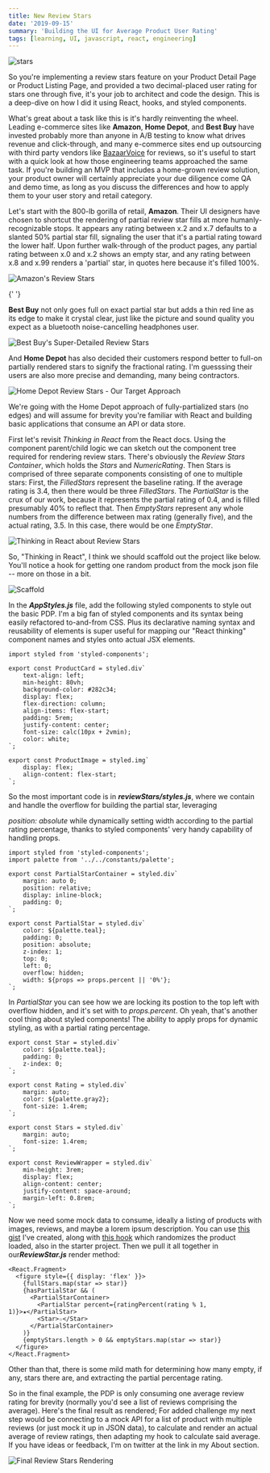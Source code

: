 ```yaml
---
title: New Review Stars
date: '2019-09-15'
summary: 'Building the UI for Average Product User Rating'
tags: [learning, UI, javascript, react, engineering]
---
```


![stars](/static/images/taylor-leopold-unsplash.jpg)

So you're implementing a review stars feature on your Product Detail Page or Product Listing Page,
and provided a two decimal-placed user rating for stars one through five, it's your job to
architect and code the design. This is a deep-dive on how I did it using React, hooks, and styled
components.

What's great about a task like this is it's hardly reinventing the wheel. Leading e-commerce sites
like <b>Amazon</b>, <b>Home Depot</b>, and <b>Best Buy</b> have invested probably more than anyone
in A/B testing to know what drives revenue and click-through, and many e-commerce sites end up
outsourcing with third party vendors like
[BazaarVoice](https://www.bazaarvoice.com/ratings-and-reviews/) for reviews, so it's useful to
start with a quick look at how those engineering teams approached the same task. If you're
building an MVP that includes a home-grown review solution, your product owner will certainly
appreciate your due diligence come QA and demo time, as long as you discuss the differences and
how to apply them to your user story and retail category.

Let's start with the 800-lb gorilla of retail, <b>Amazon</b>. Their UI designers have chosen to
shortcut the rendering of partial review star fills at more humanly-recognizable stops. It appears
any rating between x.2 and x.7 defaults to a slanted 50% partial star fill, signaling the user
that it's a partial rating toward the lower half. Upon further walk-through of the product pages,
any partial rating between x.0 and x.2 shows an empty star, and any rating between x.8 and x.99
renders a 'partial' star, in quotes here because it's filled 100%.

![Amazon's Review Stars](/static/images/amazon_reviews.png)

{' '}

<b>Best Buy</b> not only goes full on exact partial star but adds a thin red line as its edge to make
it crystal clear, just like the picture and sound quality you expect as a bluetooth noise-cancelling
headphones user.

![Best Buy's Super-Detailed Review Stars](/static/images/bestbuy_reviewstars.png)

And <b>Home Depot</b> has also decided their customers respond better to full-on partially
rendered stars to signify the fractional rating. I'm guesssing their users are also more precise
and demanding, many being contractors.

![Home Depot Review Stars - Our Target Approach](/static/images/homedepot_reviews.png)

We're going with the Home Depot approach of fully-partialized stars (no edges) and will assume for
brevity you're familiar with React and building basic applications that consume an API or data
store.

First let's revisit <i>Thinking in React</i> from the React docs. Using the component parent/child
logic we can sketch out the component tree required for rendering review stars. There's obviously
the <i>Review Stars Container</i>, which holds the <i>Stars</i> and <i>NumericRating</i>. Then
Stars is comprised of three separate components consisting of one to multiple stars: First, the
_FilledStars_ represent the baseline rating. If the average rating is 3.4, then there would be three _FilledStars_. The <i>PartialStar</i> is the crux of our work, because it represents the partial rating of 0.4, and
is filled presumably 40% to reflect that. Then <i>EmptyStars</i> represent any whole numbers from the
difference between max rating (generally five), and the actual rating, 3.5. In this case, there would
be one <i>EmptyStar</i>.

![Thinking in React about Review Stars](/static/images/review_stars_diagram.png)

So, "Thinking in React", I think we should scaffold out the project like below. You'll notice a
hook for getting one random product from the mock json file -- more on those in a bit.

![Scaffold](/static/images/scaffold.png)

In the <i><b>AppStyles.js</b></i> file, add the following styled components to style out the basic PDP. I'm a big fan of styled components
and its syntax being easily refactored to-and-from CSS. Plus its declarative naming syntax and reusability
of elements is super useful for mapping our "React thinking" component names and styles onto actual JSX
elements.

```JSX
import styled from 'styled-components';

export const ProductCard = styled.div`
	text-align: left;
	min-height: 80vh;
	background-color: #282c34;
	display: flex;
	flex-direction: column;
	align-items: flex-start;
	padding: 5rem;
	justify-content: center;
	font-size: calc(10px + 2vmin);
	color: white;
`;

export const ProductImage = styled.img`
	display: flex;
	align-content: flex-start;
`;
```

So the most important code is in <i><b>reviewStars/styles.js</b></i>, where we contain and handle the overflow for building the partial star, leveraging

<i>position: absolute</i> while dynamically setting width according to the partial rating percentage,
thanks to styled components' very handy capability of handling props.

```JSX
import styled from 'styled-components';
import palette from '../../constants/palette';

export const PartialStarContainer = styled.div`
	margin: auto 0;
	position: relative;
	display: inline-block;
	padding: 0;
`;

export const PartialStar = styled.div`
	color: ${palette.teal};
	padding: 0;
	position: absolute;
	z-index: 1;
	top: 0;
	left: 0;
	overflow: hidden;
	width: ${props => props.percent || '0%'};
`;
```

In <i>PartialStar</i> you can see how we are locking its postion to the top left with overflow
hidden, and it's set with to <i>props.percent</i>. Oh yeah, that's another cool thing about styled
components! The ability to apply props for dynamic styling, as with a partial rating percentage.

```JSX
export const Star = styled.div`
	color: ${palette.teal};
	padding: 0;
	z-index: 0;
`;

export const Rating = styled.div`
	margin: auto;
	color: ${palette.gray2};
	font-size: 1.4rem;
`;

export const Stars = styled.div`
	margin: auto;
	font-size: 1.4rem;
`;

export const ReviewWrapper = styled.div`
	min-height: 3rem;
	display: flex;
	align-content: center;
	justify-content: space-around;
	margin-left: 0.8rem;
`;
```

Now we need some mock data to consume, ideally a listing of products with images, reviews, and
maybe a lorem ipsum description. You can use [this gist](https://gist.github.com/dfrho/a70357df638a968a6fef9e27119bf350) I've created, along with
[this hook](https://gist.github.com/dfrho/15cc3a8bf9b38c1e31d21b92c98294e5) which randomizes the
product loaded, also in the starter project. Then we pull it all together in our<i><b>ReviewStar.js</b></i> render method:

```JSX
<React.Fragment>
  <figure style={{ display: 'flex' }}>
    {fullStars.map(star => star)}
    {hasPartialStar && (
      <PartialStarContainer>
        <PartialStar percent={ratingPercent(rating % 1, 1)}>★</PartialStar>
        <Star>☆</Star>
      </PartialStarContainer>
    )}
    {emptyStars.length > 0 && emptyStars.map(star => star)}
  </figure>
</React.Fragment>
```

Other than that, there is some mild math for determining how many empty, if any, stars there are,
and extracting the partial percentage rating.

So in the final example, the PDP is only consuming one average review rating for brevity (normally
you'd see a list of reviews comprising the average). Here's the final result as rendered; For
added challenge my next step would be connecting to a mock API for a list of product with multiple
reviews (or just mock it up in JSON data), to calculate and render an actual average of review
ratings, then adapting my hook to calculate said average. If you have ideas or feedback, I'm on
twitter at the link in my About section.

![Final Review Stars Rendering](/static/images/rendered.png)
